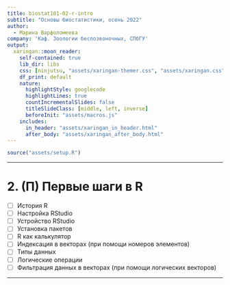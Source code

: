 ```yaml
---
title: biostat101-02-r-intro
subtitle: "Основы биостатистики, осень 2022"
author: 
  - Марина Варфоломеева
company: 'Каф. Зоологии беспозвоночных, СПбГУ'
output:
  xaringan::moon_reader:
    self-contained: true
    lib_dir: libs
    css: [ninjutsu, "assets/xaringan-themer.css", "assets/xaringan.css"]
    df_print: default
    nature:
      highlightStyle: googlecode
      highlightLines: true
      countIncrementalSlides: false
      titleSlideClass: [middle, left, inverse]
      beforeInit: "assets/macros.js"
    includes:
      in_header: "assets/xaringan_in_header.html"
      after_body: "assets/xaringan_after_body.html"
---
```



```r
source("assets/setup.R")
```

---

# 2. (П) Первые шаги в R

- [ ] История R
- [ ] Настройка RStudio
- [ ] Устройство RStudio
- [ ] Установка пакетов
- [ ] R как калькулятор
- [ ] Индексация в векторах (при помощи номеров элементов)
- [ ] Типы данных
- [ ] Логические операции
- [ ] Фильтрация данных в векторах (при помощи логических векторов)

---
